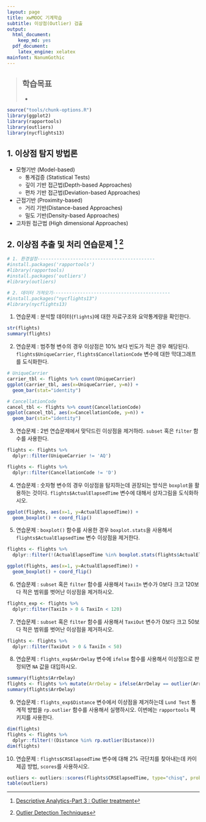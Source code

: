 ```yaml
---
layout: page
title: xwMOOC 기계학습
subtitle: 이상점(Outlier) 검출
output:
  html_document: 
    keep_md: yes
  pdf_document:
    latex_engine: xelatex
mainfont: NanumGothic
---
```

 
> ## 학습목표 {.objectives}
>
> * 

``` r
source("tools/chunk-options.R")
library(ggplot2)
library(rapportools)
library(outliers)
library(nycflights13)
```


## 1. 이상점 탐지 방법론

- 모형기반 (Model-based) 
    - 통계검증 (Statistical Tests)
    - 깊이 기반 접근법(Depth-based Approaches)
    - 편차 기반 접근법(Deviation-based Approaches)
- 근접기반 (Proximity-based)
    - 거리 기반(Distance-based Approaches)
    - 밀도 기반(Density-based Approaches)
- 고차원 접근법 (High dimensional Approaches)


## 2. 이상점 추출 및 처리 연습문제 [^r-exercise-outlier] [^outlier-detection-techniques]

[^r-exercise-outlier]: [Descriptive Analytics-Part 3 : Outlier treatment](http://r-exercises.com/2016/11/10/descriptive-analytics-part-3-outlier-treatment/)
[^outlier-detection-techniques]: [Outlier Detection Techniques](http://www.dbs.ifi.lmu.de/~zimek/publications/KDD2010/kdd10-outlier-tutorial.pdf)

``` r
# 1. 환경설정-------------------------------------------
#install.packages('rapportools')
#library(rapportools)
#install.packages('outliers')
#library(outliers)

# 2. 데이터 가져오기-------------------------------------------
#install.packages("nycflights13")
#library(nycflights13)
```

1. 연습문제 : 분석할 데이터(`flights`)에 대한 자료구조와 요약통계량을 확인한다.

``` r
str(flights)
summary(flights)
```

2. 연습문제 : 범주형 변수의 경우 이상점은 10% 보다 빈도가 적은 경우 해당된다. 
`flights$UniqueCarrier`, `flights$CancellationCode` 변수에 대한 막대그래프를 도식화한다.

``` r
# UniqueCarrier
carrier_tbl <- flights %>% count(UniqueCarrier)
ggplot(carrier_tbl, aes(x=UniqueCarrier, y=n)) + 
  geom_bar(stat="identity")

# CancellationCode
cancel_tbl <- flights %>% count(CancellationCode)
ggplot(cancel_tbl, aes(x=CancellationCode, y=n)) + 
  geom_bar(stat="identity")
```

3. 연습문제 : 2번 연습문제에서 맞닥드린 이상점을 제거하라. `subset` 혹은 `filter` 함수를 사용한다.

``` r
flights <- flights %>% 
  dplyr::filter(UniqueCarrier != 'AQ')

flights <- flights %>% 
  dplyr::filter(CancellationCode != 'D')
```

4. 연습문제 : 숫자형 변수의 경우 이상점을 탐지하는데 권장되는 방식은 `boxplot`을 활용하는 것이다.
`flights$ActualElapsedTime` 변수에 대해서 상자그림을 도식화하시오.

``` r
ggplot(flights, aes(x=1, y=ActualElapsedTime)) +
  geom_boxplot() + coord_flip()
```

5. 연습문제 : `boxplot()` 함수를 사용한 경우 `boxplot.stats`을 사용해서 `flights$ActualElapsedTime` 변수 이상점을 제거한다.

``` r
flights <- flights %>% 
  dplyr::filter(!(ActualElapsedTime %in% boxplot.stats(flights$ActualElapsedTime)$out))

ggplot(flights, aes(x=1, y=ActualElapsedTime)) +
  geom_boxplot() + coord_flip()
```

6. 연습문제 : `subset` 혹은 `filter` 함수를 사용해서 `TaxiIn` 변수가 0보다 크고 120보다 적은 범위를 벗어난 이상점을 제거하시오.

``` r
flights_exp <- flights %>% 
  dplyr::filter(TaxiIn > 0 & TaxiIn < 120)
```

7. 연습문제 : `subset` 혹은 `filter` 함수를 사용해서 `TaxiOut` 변수가 0보다 크고 50보다 적은 범위를 벗어난 이상점을 제거하시오.

``` r
flights <- flights %>% 
  dplyr::filter(TaxiOut > 0 & TaxiIn < 50)
```

8. 연습문제 : `flights_exp$ArrDelay` 변수에 `ifelse` 함수를 사용해서 이상점으로 판정되면 `NA` 값을 대입하시오.

``` r
summary(flights$ArrDelay)
flights <- flights %>% mutate(ArrDelay = ifelse(ArrDelay == outlier(ArrDelay), NA, ArrDelay))
summary(flights$ArrDelay)
```

9. 연습문제 : `flights_exp$Distance` 변수에서 이상점을 제거하는데 `Lund Test` 통계적 방법을 `rp.outlier` 함수를 사용해서 실행하시오.
이번에는 `rapportools` 팩키지를 사용한다.

``` r
dim(flights)
flights <- flights %>% 
  dplyr::filter(!(Distance %in% rp.outlier(Distance)))
dim(flights)
```

10. 연습문제 : `flights$CRSElapsedTime` 변수에 대해 2% 극단치를 찾아내는데 카이제곱 방법, `scores`를 사용하시오.

``` r
outliers <- outliers::scores(flights$CRSElapsedTime, type="chisq", prob=0.98)
table(outliers)
```



